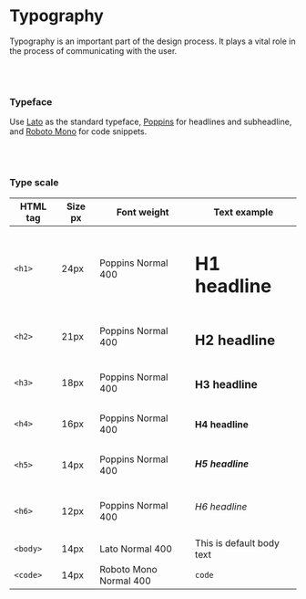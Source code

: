
<Meta title="Foundation/Typography"  />

# Typography

Typography is an important part of the design process. It plays a vital role in the process of communicating with the user.

<br/><br/>

### Typeface
Use [Lato](https://fonts.google.com/specimen/Lato) as the standard typeface, [Poppins](https://fonts.google.com/specimen/Poppins) for headlines and subheadline, and [Roboto Mono](https://fonts.google.com/specimen/Roboto+Mono) for code snippets.

<br/><br/>

### Type scale


| HTML tag  | Size px | Font weight           | Text example              |
|-----------|---------|-----------------------|---------------------------|
| `<h1>`    | 24px    | Poppins Normal 400    | <h1>H1 headline</h1>      |
| `<h2>`    | 21px    | Poppins Normal 400    | <h2>H2 headline</h2>      |
| `<h3>`    | 18px    | Poppins Normal 400    | <h3>H3 headline</h3>      |
| `<h4>`    | 16px    | Poppins Normal 400    | <h4>H4 headline</h4>      |
| `<h5>`    | 14px    | Poppins Normal 400    | <h5>H5 headline</h5>      |
| `<h6>`    | 12px    | Poppins Normal 400    | <h6>H6 headline</h6>      |
| `<body>`  | 14px    | Lato Normal 400       | This is default body text |
| `<code>`  | 14px    | Roboto Mono Normal 400| <code>code</code>         |
